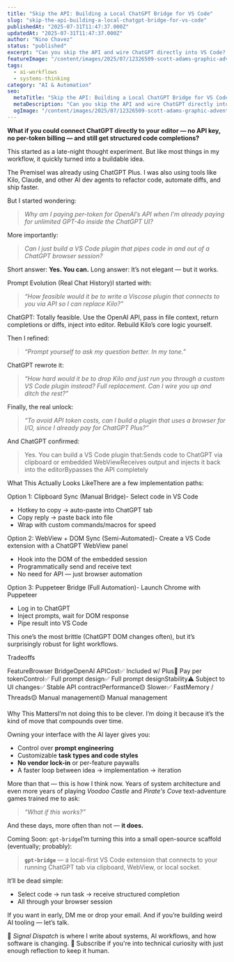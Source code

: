 ```yaml
---
title: "Skip the API: Building a Local ChatGPT Bridge for VS Code"
slug: "skip-the-api-building-a-local-chatgpt-bridge-for-vs-code"
publishedAt: "2025-07-31T11:47:37.000Z"
updatedAt: "2025-07-31T11:47:37.000Z"
author: "Nino Chavez"
status: "published"
excerpt: "Can you skip the API and wire ChatGPT directly into VS Code? Turns out, yes — with a little browser magic. This post breaks down how I thought about building a local-first bridge that replaces Kilo and avoids token costs, all powered by curiosity and a builder’s mindset."
featureImage: "/content/images/2025/07/12326509-scott-adams-graphic-adventure-4-voodoo-castle-apple-ii-making-ma.png"
tags:
  - ai-workflows
  - systems-thinking
category: "AI & Automation"
seo:
  metaTitle: "Skip the API: Building a Local ChatGPT Bridge for VS Code"
  metaDescription: "Can you skip the API and wire ChatGPT directly into VS Code? Turns out, yes — with a little browser magic. This post breaks down how I thought about building a local-first bridge that replaces Kilo and avoids token costs, all powered by curiosity and a builder’s mindset."
  ogImage: "/content/images/2025/07/12326509-scott-adams-graphic-adventure-4-voodoo-castle-apple-ii-making-ma.png"
---
```

**What if you could connect ChatGPT directly to your editor — no API key, no per-token billing — and still get structured code completions?**

This started as a late-night thought experiment. But like most things in my workflow, it quickly turned into a buildable idea.

The PremiseI was already using ChatGPT Plus. I was also using tools like Kilo, Claude, and other AI dev agents to refactor code, automate diffs, and ship faster.

But I started wondering:

> *Why am I paying per-token for OpenAI’s API when I’m already paying for unlimited GPT-4o inside the ChatGPT UI?*

More importantly:

> *Can I just build a VS Code plugin that pipes code in and out of a ChatGPT browser session?*

Short answer: **Yes. You can.**
Long answer: It’s not elegant — but it works.

Prompt Evolution (Real Chat History)I started with:

> *“How feasible would it be to write a Viscose plugin that connects to you via API so I can replace Kilo?”*

ChatGPT: Totally feasible. Use the OpenAI API, pass in file context, return completions or diffs, inject into editor. Rebuild Kilo’s core logic yourself.

Then I refined:

> *“Prompt yourself to ask my question better. In my tone.”*

ChatGPT rewrote it:

> *“How hard would it be to drop Kilo and just run you through a custom VS Code plugin instead? Full replacement. Can I wire you up and ditch the rest?”*

Finally, the real unlock:

> *“To avoid API token costs, can I build a plugin that uses a browser for I/O, since I already pay for ChatGPT Plus?”*

And ChatGPT confirmed:

> Yes. You can build a VS Code plugin that:Sends code to ChatGPT via clipboard or embedded WebViewReceives output and injects it back into the editorBypasses the API completely

What This Actually Looks LikeThere are a few implementation paths:

Option 1: Clipboard Sync (Manual Bridge)- Select code in VS Code
- Hotkey to copy → auto-paste into ChatGPT tab
- Copy reply → paste back into file
- Wrap with custom commands/macros for speed

Option 2: WebView + DOM Sync (Semi-Automated)- Create a VS Code extension with a ChatGPT WebView panel
- Hook into the DOM of the embedded session
- Programmatically send and receive text
- No need for API — just browser automation

Option 3: Puppeteer Bridge (Full Automation)- Launch Chrome with Puppeteer
- Log in to ChatGPT
- Inject prompts, wait for DOM response
- Pipe result into VS Code

This one’s the most brittle (ChatGPT DOM changes often), but it’s surprisingly robust for light workflows.

Tradeoffs

FeatureBrowser BridgeOpenAI APICost✅ Included w/ Plus💸 Pay per tokenControl✅ Full prompt design✅ Full prompt designStability⚠️ Subject to UI changes✅ Stable API contractPerformance🟡 Slower✅ FastMemory / Threads🟡 Manual management🟡 Manual management

Why This MattersI’m not doing this to be clever. I’m doing it because it’s the kind of move that compounds over time.

Owning your interface with the AI layer gives you:

- Control over **prompt engineering**
- Customizable **task types and code styles**
- **No vendor lock-in** or per-feature paywalls
- A faster loop between idea → implementation → iteration

More than that — this is how I think now.
Years of system architecture and even more years of playing *Voodoo Castle* and *Pirate's Cove* text-adventure games trained me to ask:

> *“What if this works?”*

And these days, more often than not —
**it does.**

Coming Soon: `gpt-bridge`I’m turning this into a small open-source scaffold (eventually; probably):

> **`gpt-bridge`** — a local-first VS Code extension that connects to your running ChatGPT tab via clipboard, WebView, or local socket.

It’ll be dead simple:

- Select code → run task → receive structured completion
- All through your browser session

If you want in early, DM me or drop your email.
And if you’re building weird AI tooling — let’s talk.

🧠 *Signal Dispatch* is where I write about systems, AI workflows, and how software is changing.
📡 Subscribe if you're into technical curiosity with just enough reflection to keep it human.
